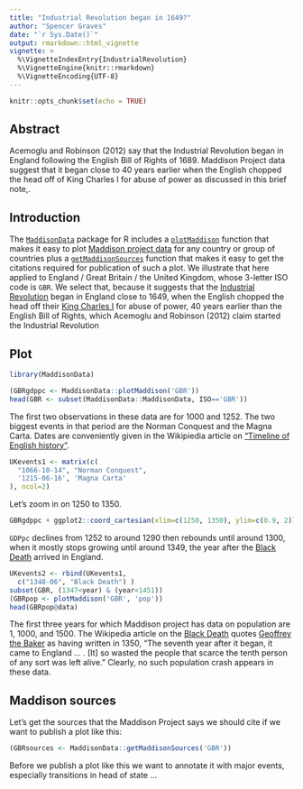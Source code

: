 ```yaml
---
title: "Industrial Revolution began in 1649?"
author: "Spencer Graves"
date: "`r Sys.Date()`"
output: rmarkdown::html_vignette
vignette: >
  %\VignetteIndexEntry{IndustrialRevolution}
  %\VignetteEngine{knitr::rmarkdown}
  %\VignetteEncoding{UTF-8}
---
```


```r
knitr::opts_chunk$set(echo = TRUE)
```

## Abstract

Acemoglu and Robinson (2012) say that the Industrial Revolution began in England following the English Bill of Rights of 1689. Maddison Project data suggest that it began close to 40 years earlier when the English chopped the head off of King Charles I for abuse of power as discussed in this brief note,. 

## Introduction  

The [`MaddisonData`](https://github.com/sbgraves237/MaddisonData) package for R includes a [`plotMaddison`](https://github.com/sbgraves237/MaddisonData/blob/main/man/plotMaddison.Rd) function that makes it easy to plot [Maddison project data](https://www.rug.nl/ggdc/historicaldevelopment/maddison/?lang=en) for any country or group of countries plus a  [`getMaddisonSources`](https://github.com/sbgraves237/MaddisonData/blob/main/man/getMaddisonSources.Rd) function that makes it easy to get the citations required for publication of such a plot. We illustrate that here applied to England / Great Britain / the United Kingdom, whose 3-letter ISO code is `GBR`. We select that, because it suggests that the [Industrial Revolution](https://en.wikipedia.org/wiki/Industrial_Revolution) began in England close to 1649, when the English chopped the head off their [King Charles I](https://en.wikipedia.org/wiki/Charles_I_of_England) for abuse of power, 40 years earlier than the English Bill of Rights, which Acemoglu and Robinson (2012) claim started the Industrial Revolution 

## Plot

```r
library(MaddisonData)

(GBRgdppc <- MaddisonData::plotMaddison('GBR')) 
head(GBR <- subset(MaddisonData::MaddisonData, ISO=='GBR'))
```

The first two observations in these data are for 1000 and 1252. The two biggest events in that period are the Norman Conquest and the Magna Carta. Dates are conveniently given in the Wikipiedia article on ["Timeline of English history"](https://en.wikipedia.org/wiki/Timeline_of_English_history). 

```r
UKevents1 <- matrix(c(
  "1066-10-14", "Norman Conquest", 
  '1215-06-16', 'Magna Carta' 
), ncol=2)
```

Let's zoom in on 1250 to 1350. 

```r
GBRgdppc + ggplot2::coord_cartesian(xlim=c(1250, 1350), ylim=c(0.9, 2)) 
```

`GDPpc` declines from 1252 to around 1290 then rebounds until around 1300, when it mostly stops growing until around 1349, the year after the [Black Death](https://en.wikipedia.org/wiki/Black_Death) arrived in England. 

```r
UKevents2 <- rbind(UKevents1, 
  c("1348-06", "Black Death") )
subset(GBR, (1347<year) & (year<1451))
(GBRpop <- plotMaddison('GBR', 'pop'))
head(GBRpop@data)
```

The first three years  for which Maddison project has data on population are 1, 1000, and 1500. The Wikipedia article on the [Black Death](https://en.wikipedia.org/wiki/Black_Death) quotes [Geoffrey the Baker](Geoffrey the Baker) as having written in 1350, "The seventh year after it began, it came to England ... . [It] so wasted the people that scarce the tenth person of any sort was left alive." Clearly, no such population crash appears in these data. 

## Maddison sources

Let's get the sources that the Maddison Project says we should cite if we want to publish a plot like this: 

```r
(GBRsources <- MaddisonData::getMaddisonSources('GBR'))
```

Before we publish a plot like this we want to annotate it with major events, especially transitions in head of state ... 


